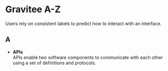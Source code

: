 
<Meta title="Guidelines / Content / Gravitee A-Z " />

# Gravitee A-Z

Users rely on consistent labels to predict how to interact with an interface.

## A

* **APIs**<br />
  APIs enable two software components to communicate with each other using a set of definitions and protocols.
